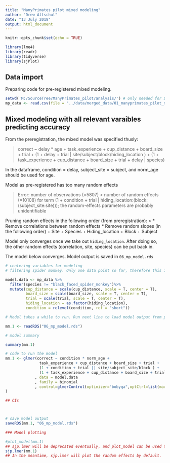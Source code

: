 ```yaml
---
title: "ManyPrimates pilot mixed modeling"
author: "Drew Altschul"
date: "13 July 2018"
output: html_document
---
```


```r
knitr::opts_chunk$set(echo = TRUE)

library(lme4)
library(readr)
library(tidyverse)
library(sjPlot)

```

## Data import

Preparing code for pre-registered mixed modeling. 

```r
setwd('M:/SourceTree/ManyPrimates_pilot/analysis/') # only needed for DMA's setup - should be deleted eventually
mp_data <- read.csv(file = "../data/merged_data/01_manyprimates_pilot_merged_data.csv")
```



## Mixed modeling with all relevant varaibles predicting accuracy

From the preregistration, the mixed model was specified thusly:

> correct ~ delay * age + 
task_experience + cup_distance + board_size + trial +
         (1 + delay + trial | site/subject/block/hiding_location ) + 
        (1 + task_experience + cup_distance + board_size + trial + delay | species)


In the dataframe, 
condition = delay,
subject_site = subject,
and norm_age should be used for age.

Model as pre-registered has too many random effects

> Error: number of observations (=5807) < number of random effects (=10108) for term (1 + condition + trial | hiding_location:(block:(subject_site:site))); the random-effects parameters are probably unidentifiable

Pruning random effects in the following order (from preregistration): 
> * Remove correlations between random effects
  * Remove random slopes (in the following order)
  + Site
  + Species
  + Hiding_location
  + Block
  + Subject

Model only converges once we take out `hiding_location`. After doing so, the other random effects (correlation, site, species) can be put back in.

The model below converges. Model output is saved in `06_mp_model.rds`

``` r

# centering variables for modeling
# filtering spider monkey. Only one data point so far, therefore this is not worth including to explode the number of random effects

model.data <- mp_data %>%
  filter(species != "black_faced_spider_monkey")%>%
  mutate(cup_distance = scale(cup_distance, scale = T, center = T),
         board_size = scale(board_size, scale = T, center = T),
         trial = scale(trial, scale = T, center = T),
         hiding_location = as.factor(hiding_location),
         condition = relevel(condition, ref = "short"))

# Model takes a while to run. Run next line to load model output from previous run with structure below.

mm.1 <- readRDS("06_mp_model.rds")

# model summary

summary(mm.1)

# code to run the model
mm.1 <- glmer(correct ~ condition * norm_age + 
               task_experience + cup_distance + board_size + trial +
               (1 + condition + trial || site/subject_site/block ) +         
               (1 + task_experience + cup_distance + board_size + trial + condition | species)
             , data = model.data
             , family = binomial
             , control=glmerControl(optimizer="bobyqa",optCtrl=list(maxfun=2e5))
)

## CIs



# save model output
saveRDS(mm.1, "06_mp_model.rds")

### Model plotting

#plot_model(mm.1) 
## sjp.lmer will be deprecated eventually, and plot_model can be used to precisely obtain which plots of the GLMM one wishes to examine.
sjp.lmer(mm.1)
## In the meantime, sjp.lmer will plot the random effects by default.


```

